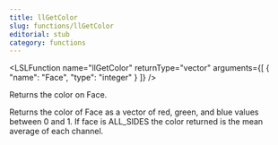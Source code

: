 ```yaml
---
title: llGetColor
slug: functions/llGetColor
editorial: stub
category: functions
---
```


<LSLFunction
	name="llGetColor"
	returnType="vector"
	arguments={[
	{
		"name": "Face",
		"type": "integer"
	}
]}
/>

Returns the color on Face.

Returns the color of Face as a vector of red, green, and blue values between 0 and 1. If face is ALL_SIDES the color returned is the mean average of each channel.
